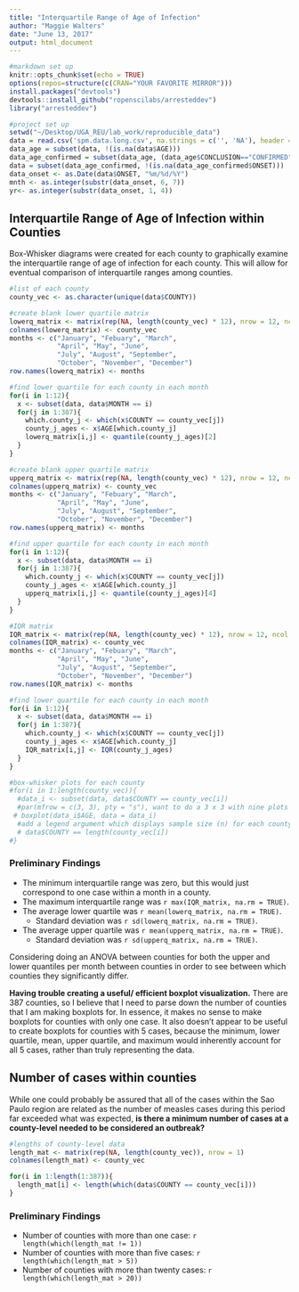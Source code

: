 ```yaml
---
title: "Interquartile Range of Age of Infection"
author: "Maggie Walters"
date: "June 13, 2017"
output: html_document
---
```


```r
#markdown set up
knitr::opts_chunk$set(echo = TRUE)
options(repos=structure(c(CRAN="YOUR FAVORITE MIRROR")))
install.packages("devtools")
devtools::install_github("ropenscilabs/arresteddev")
library("arresteddev")

#project set up
setwd("~/Desktop/UGA_REU/lab_work/reproducible_data")
data = read.csv('spm.data.long.csv', na.strings = c('', 'NA'), header = TRUE, sep = ',')
data_age = subset(data, !(is.na(data$AGE)))
data_age_confirmed = subset(data_age, (data_age$CONCLUSION=="CONFIRMED" | data_age$CONCLUSION=="CLINICAL"))
data = subset(data_age_confirmed, !(is.na(data_age_confirmed$ONSET)))
data_onset <- as.Date(data$ONSET, "%m/%d/%Y")
mnth <- as.integer(substr(data_onset, 6, 7))
yr<- as.integer(substr(data_onset, 1, 4))
```

## Interquartile Range of Age of Infection within Counties

Box-Whisker diagrams were created for each county to graphically examine the interquartile range of age of infection for each county. This will allow for eventual comparison of interquartile ranges among counties. 

```r
#list of each county
county_vec <- as.character(unique(data$COUNTY))

#create blank lower quartile matrix
lowerq_matrix <- matrix(rep(NA, length(county_vec) * 12), nrow = 12, ncol = length(county_vec))
colnames(lowerq_matrix) <- county_vec
months <- c("January", "Febuary", "March", 
            "April", "May", "June",
            "July", "August", "September",
            "October", "November", "December")
row.names(lowerq_matrix) <- months

#find lower quartile for each county in each month
for(i in 1:12){
  x <- subset(data, data$MONTH == i)
  for(j in 1:387){
    which.county_j <- which(x$COUNTY == county_vec[j])
    county_j_ages <- x$AGE[which.county_j]
    lowerq_matrix[i,j] <- quantile(county_j_ages)[2]
  }
}

#create blank upper quartile matrix
upperq_matrix <- matrix(rep(NA, length(county_vec) * 12), nrow = 12, ncol = length(county_vec))
colnames(upperq_matrix) <- county_vec
months <- c("January", "Febuary", "March", 
            "April", "May", "June",
            "July", "August", "September",
            "October", "November", "December")
row.names(upperq_matrix) <- months

#find upper quartile for each county in each month
for(i in 1:12){
  x <- subset(data, data$MONTH == i)
  for(j in 1:387){
    which.county_j <- which(x$COUNTY == county_vec[j])
    county_j_ages <- x$AGE[which.county_j]
    upperq_matrix[i,j] <- quantile(county_j_ages)[4]
  }
}

#IQR matrix
IQR_matrix <- matrix(rep(NA, length(county_vec) * 12), nrow = 12, ncol = length(county_vec))
colnames(IQR_matrix) <- county_vec
months <- c("January", "Febuary", "March", 
            "April", "May", "June",
            "July", "August", "September",
            "October", "November", "December")
row.names(IQR_matrix) <- months

#find lower quartile for each county in each month
for(i in 1:12){
  x <- subset(data, data$MONTH == i)
  for(j in 1:387){
    which.county_j <- which(x$COUNTY == county_vec[j])
    county_j_ages <- x$AGE[which.county_j]
    IQR_matrix[i,j] <- IQR(county_j_ages)
  }
}

#box-whisker plots for each county
#for(i in 1:length(county_vec)){
  #data_i <- subset(data, data$COUNTY == county_vec[i])
  #par(mfrow = c(3, 3), pty = "s"), want to do a 3 x 3 with nine plots on one page
 # boxplot(data_i$AGE, data = data_i) 
  #add a legend argument which displays sample size (n) for each county: 
  # data$COUNTY == length(county_vec[i])
#}

```

### Preliminary Findings

* The minimum interquartile range was zero, but this would just correspond to one case within a month in a county.
* The maximum interquartile range was `r max(IQR_matrix, na.rm = TRUE)`.
* The average lower quartile was `r mean(lowerq_matrix, na.rm = TRUE)`.
    + Standard deviation was `r sd(lowerq_matrix, na.rm = TRUE)`. 
* The average upper quartile was `r mean(upperq_matrix, na.rm = TRUE)`.
    + Standard deviation was `r sd(upperq_matrix, na.rm = TRUE)`. 
    
Considering doing an ANOVA between counties for both the upper and lower quantiles per month between counties in order to see between which counties they significantly differ. 

**Having trouble creating a useful/ efficient boxplot visualization.** There are 387 counties, so I believe that I need to parse down the number of counties that I am making boxplots for. In essence, it makes no sense to make boxplots for counties with only one case. It also doesn't appear to be useful to create boxplots for counties with 5 cases, because the minimum, lower quartile, mean, upper quartile, and maximum would inherently account for all 5 cases, rather than truly representing the data. 


## Number of cases within counties 

While one could probably be assured that all of the cases within the Sao Paulo region are related as the number of measles cases during this period far exceeded what was expected, **is there a minimum number of cases at a county-level needed to be considered an outbreak?**

```r
#lengths of county-level data
length_mat <- matrix(rep(NA, length(county_vec)), nrow = 1)
colnames(length_mat) <- county_vec

for(i in 1:length(1:387)){
  length_mat[i] <- length(which(data$COUNTY == county_vec[i]))
}
```


### Preliminary Findings

* Number of counties with more than one case: `r length(which(length_mat != 1))`
* Number of counties with more than five cases:  `r length(which(length_mat > 5))`
* Number of counties with more than twenty cases: `r length(which(length_mat > 20))`
